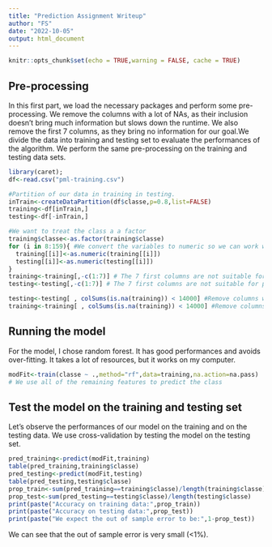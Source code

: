 ---
title: "Prediction Assignment Writeup"
author: "FS"
date: "2022-10-05"
output: html_document
---

```{r setup}
knitr::opts_chunk$set(echo = TRUE,warning = FALSE, cache = TRUE)
```

## Pre-processing

In this first part, we load the necessary packages and perform some pre-processing.
We remove the columns with a lot of NAs, as their inclusion doesn't bring much information but
slows down the runtime. We also remove the first 7 columns, as they bring no information for our goal.We divide the data into training and testing set to evaluate the performances of the algorithm. We perform the same pre-processing on the training and testing data sets.


```{r Pre-process}
library(caret);
df<-read.csv("pml-training.csv")

#Partition of our data in training in testing.
inTrain<-createDataPartition(df$classe,p=0.8,list=FALSE)
training<-df[inTrain,]
testing<-df[-inTrain,]

#We want to treat the class a a factor
training$classe<-as.factor(training$classe)
for (i in 8:159){ #We convert the variables to numeric so we can work with them
  training[[i]]<-as.numeric(training[[i]])
  testing[[i]]<-as.numeric(testing[[i]])
}
training<-training[,-c(1:7)] # The 7 first columns are not suitable for prediction
testing<-testing[,-c(1:7)] # The 7 first columns are not suitable for prediction

testing<-testing[ , colSums(is.na(training)) < 14000] #Remove columns with too many Nas
training<-training[ , colSums(is.na(training)) < 14000] #Remove columns with too many Nas
```

## Running the model

For the model, I chose random forest. It has good performances and avoids over-fitting.
It takes a lot of resources, but it works on my computer.

```{r Running of the model}
modFit<-train(classe ~ .,method="rf",data=training,na.action=na.pass)
# We use all of the remaining features to predict the class
```

## Test the model on the training and testing set
Let's observe the performances of our model on the training and on the testing data.
We use cross-validation by testing the model on the testing set.
```{r Test the model}
pred_training<-predict(modFit,training)
table(pred_training,training$classe)
pred_testing<-predict(modFit,testing)
table(pred_testing,testing$classe)
prop_train<-sum(pred_training==training$classe)/length(training$classe)
prop_test<-sum(pred_testing==testing$classe)/length(testing$classe)
print(paste("Accuracy on training data:",prop_train))
print(paste("Accuracy on testing data:",prop_test))
print(paste("We expect the out of sample error to be:",1-prop_test))
```
We can see that the out of sample error is very small (<1%).
